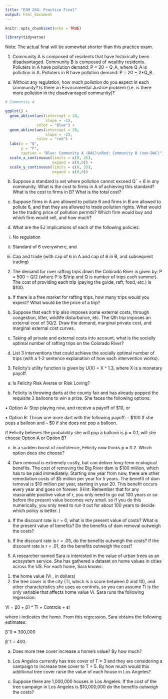 ```yaml
---
title: "ESM 204: Practice Final"
output: html_document
---
```


```r
knitr::opts_chunk$set(echo = TRUE)

library(tidyverse)
```

Note: The actual final will be somewhat shorter than this practice exam.


1. Community A is composed of residents that have historically been disadvantaged. Community B is composed of wealthy residents.
Polluters in A have pollution demand: P = 20 − Q_A, where Q_A is pollution in A.
Polluters in B have pollution demand: P = 20 − 2*Q_B.

(a) Without any regulation, how much pollution do you expect in each community?
Is there an Environmental Justice problem (i.e. is there more pollution in the
disadvantaged community)?

```r
# Community A

ggplot() +
  geom_abline(aes(intercept = 20,
                  slope = -1),
              color = "blue") +
  geom_abline(aes(intercept = 20,
                  slope = -2),
              color = "red") +
  labs(x = "Q",
       y = "P",
       caption = "Blue: Community A (DAC)\nRed: Community B (non-DAC)") +
  scale_x_continuous(limits = c(0, 25),
                     expand = c(0,0)) +
  scale_y_continuous(limits = c(0, 25),
                     expand = c(0,0))


```


(b) Suppose a standard is set where pollution cannot exceed Q¯ = 6 in any community. What is the cost to firms in A of achieving this standard? What is the
cost to firms in B? What is the total cost?

(c) Suppose firms in A are allowed to pollute 6 and firms in B are allowed to
pollute 6, and that they are allowed to trade pollution rights. What would be
the trading price of pollution permits? Which firm would buy and which firm
would sell, and how much?

(d) What are the EJ implications of each of the following policies:

i. No regulation

ii. Standard of 6 everywhere, and

iii. Cap and trade (with cap of 6 in A and cap of 6 in B, and subsequent
trading)






2. The demand for river rafting trips down the Colorado River is given by: P = 500 − Q/2 (where P is \$/trip and Q is number of trips each summer). The cost of providing each trip (paying the guide, raft, food, etc.) is \$100.

(a) If there is a free market for rafting trips, how many trips would you expect? What would be the price of a trip?


(b) Suppose that each trip also imposes some external costs, through congestion, litter, wildlife disturbance, etc. The Qth trip imposes an external cost of 3Q/2. Draw the demand, marginal private cost, and marginal external cost curves.

(c) Taking all private and external costs into account, what is the socially optimal number of rafting trips on the Colorado River?

(d) List 3 interventions that could achieve the socially optimal number of trips (with a 1-2 sentence explanation of how each intervention works).






3. Felicity’s utility function is given by U(X) = X ^ 1.3, where X is a monetary payoff.

(a) Is Felicity Risk Averse or Risk Loving?

(b) Felicity is throwing darts at the county fair and has already popped the requisite
3 balloons to win a prize. She faces the following options:

• Option A: Stop playing now, and receive a payoff of $10, or

• Option B: Throw one more dart with the following payoff:
- $100 If she pops a balloon and
– $0 if she does not pop a balloon.

If Felicity believes the probability she will pop a balloon is p = 0.1, will she
choose Option A or Option B?

(c) In a sudden boost of confidence, Felicity now thinks p = 0.2. Which option does
she choose?





4. Dam removal is extremely costly, but can deliver long-term ecological benefits. The cost of removing the Big River dam is \$100 million, which has to be paid immediately. Starting one year from now, there are other remediation costs of \$5 million per year for 5 years. The benefit of dam removal is \$10 million per year, starting in year 20. This benefit occurs every year and goes on forever.
(Hint: Remember that for any reasonable positive value of r, you only need to go out 100 years or so before the present value becomes very small. so if you do this numerically, you only need to run it out for about 100 years to decide which policy is better. )

(a) If the discount rate is r = 0, what is the present value of costs? What is the present value of benefits? Do the benefits of dam removal outweigh the costs?

(b) If the discount rate is r = .05, do the benefits outweigh the costs? If the discount rate is r = .01, do the benefits outweigh the cost?





5. A researcher named Sara is interested in the value of urban trees as an ecosystem service. She has gathered a dataset on home values in cities across the US. For each home, Sara knows:

(1) the home value (Vi , in dollars)
(2) the tree cover in the city (Ti, which is a score between 0 and 10), and other characteristics she uses as controls, so you can assume Ti is the only variable that affects home value Vi. Sara runs the following regression:

Vi = β0 + β1 * Ti + Controls + εi

where i indicates the home. From this regression, Sara obtains the following estimates:

βˆ0 = 300,000

βˆ1 = 400.

(a) Does more tree cover increase a home’s value? By how much?

(b) Los Angeles currently has tree cover of T = 3 and they are considering a campaign to increase tree cover to T = 5. By how much would this additional tree cover raise the value of each house in Los Angeles?

(c) Suppose there are 1,000,000 houses in Los Angeles. If the cost of the tree campaign in Los Angeles is $10,000,000 do the benefits outweigh the costs?





